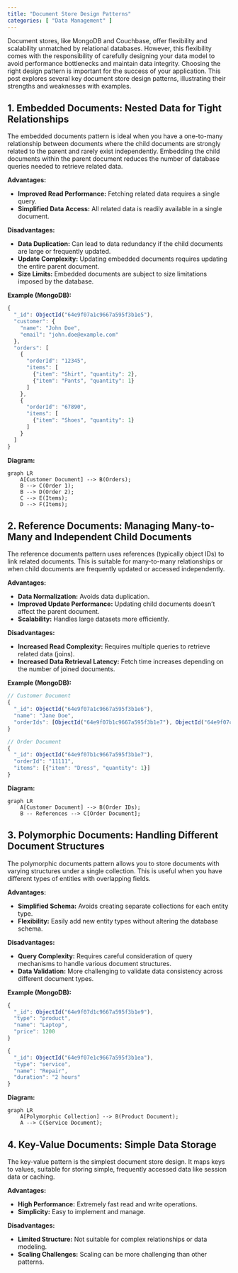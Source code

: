 ```yaml
---
title: "Document Store Design Patterns"
categories: [ "Data Management" ]
---
```



Document stores, like MongoDB and Couchbase, offer flexibility and scalability unmatched by relational databases.  However, this flexibility comes with the responsibility of carefully designing your data model to avoid performance bottlenecks and maintain data integrity.  Choosing the right design pattern is important for the success of your application. This post explores several key document store design patterns, illustrating their strengths and weaknesses with examples.

## 1. Embedded Documents:  Nested Data for Tight Relationships

The embedded documents pattern is ideal when you have a one-to-many relationship between documents where the child documents are strongly related to the parent and rarely exist independently.  Embedding the child documents within the parent document reduces the number of database queries needed to retrieve related data.

**Advantages:**

* **Improved Read Performance:**  Fetching related data requires a single query.
* **Simplified Data Access:**  All related data is readily available in a single document.

**Disadvantages:**

* **Data Duplication:**  Can lead to data redundancy if the child documents are large or frequently updated.
* **Update Complexity:**  Updating embedded documents requires updating the entire parent document.
* **Size Limits:**  Embedded documents are subject to size limitations imposed by the database.

**Example (MongoDB):**

```javascript
{
  "_id": ObjectId("64e9f07a1c9667a595f3b1e5"),
  "customer": {
    "name": "John Doe",
    "email": "john.doe@example.com"
  },
  "orders": [
    {
      "orderId": "12345",
      "items": [
        {"item": "Shirt", "quantity": 2},
        {"item": "Pants", "quantity": 1}
      ]
    },
    {
      "orderId": "67890",
      "items": [
        {"item": "Shoes", "quantity": 1}
      ]
    }
  ]
}
```

**Diagram:**

```mermaid
graph LR
    A[Customer Document] --> B(Orders);
    B --> C(Order 1);
    B --> D(Order 2);
    C --> E(Items);
    D --> F(Items);
```


## 2. Reference Documents:  Managing Many-to-Many and Independent Child Documents

The reference documents pattern uses references (typically object IDs) to link related documents. This is suitable for many-to-many relationships or when child documents are frequently updated or accessed independently.

**Advantages:**

* **Data Normalization:**  Avoids data duplication.
* **Improved Update Performance:**  Updating child documents doesn't affect the parent document.
* **Scalability:**  Handles large datasets more efficiently.

**Disadvantages:**

* **Increased Read Complexity:**  Requires multiple queries to retrieve related data (joins).
* **Increased Data Retrieval Latency:**  Fetch time increases depending on the number of joined documents.


**Example (MongoDB):**

```javascript
// Customer Document
{
  "_id": ObjectId("64e9f07a1c9667a595f3b1e6"),
  "name": "Jane Doe",
  "orderIds": [ObjectId("64e9f07b1c9667a595f3b1e7"), ObjectId("64e9f07c1c9667a595f3b1e8")]
}

// Order Document
{
  "_id": ObjectId("64e9f07b1c9667a595f3b1e7"),
  "orderId": "11111",
  "items": [{"item": "Dress", "quantity": 1}]
}
```

**Diagram:**

```mermaid
graph LR
    A[Customer Document] --> B(Order IDs);
    B -- References --> C[Order Document];
```


## 3. Polymorphic Documents: Handling Different Document Structures

The polymorphic documents pattern allows you to store documents with varying structures under a single collection.  This is useful when you have different types of entities with overlapping fields.

**Advantages:**

* **Simplified Schema:**  Avoids creating separate collections for each entity type.
* **Flexibility:**  Easily add new entity types without altering the database schema.

**Disadvantages:**

* **Query Complexity:**  Requires careful consideration of query mechanisms to handle various document structures.
* **Data Validation:**  More challenging to validate data consistency across different document types.

**Example (MongoDB):**

```javascript
{
  "_id": ObjectId("64e9f07d1c9667a595f3b1e9"),
  "type": "product",
  "name": "Laptop",
  "price": 1200
}

{
  "_id": ObjectId("64e9f07e1c9667a595f3b1ea"),
  "type": "service",
  "name": "Repair",
  "duration": "2 hours"
}
```

**Diagram:**

```mermaid
graph LR
    A[Polymorphic Collection] --> B(Product Document);
    A --> C(Service Document);
```



## 4. Key-Value Documents: Simple Data Storage

The key-value pattern is the simplest document store design.  It maps keys to values, suitable for storing simple, frequently accessed data like session data or caching.

**Advantages:**

* **High Performance:**  Extremely fast read and write operations.
* **Simplicity:**  Easy to implement and manage.

**Disadvantages:**

* **Limited Structure:**  Not suitable for complex relationships or data modeling.
* **Scaling Challenges:**  Scaling can be more challenging than other patterns.





